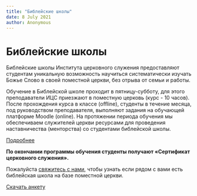 ```yaml
---
title: "Библейские школы"
date: 8 July 2021
author: Anonymous
---
```


# Библейские школы

<YouTubeVideoMDX ID="QOTdSAukaFA" alt="Библейские школы ИЦС" />

Библейские школы Института церковного служения предоставляют студентам уникальную возможность научиться систематически изучать Божье Слово в своей поместной церкви, без отрыва от семьи и работы.

Обучение в Библейской школе проходит в пятницу-субботу, для этого преподаватели ИЦС приезжают в поместную церковь (курс - 10 часов). После прохождения курса в классе (offline), студенты в течение месяца, под руководством преподавателя, выполняют задания на обучающей платформе Moodle (online). На протяжении периода обучения мы обеспечиваем служителей церкви ресурсами для проведения наставничества (менторства) со студентами библейской школы.

<a class="button is-info" target="_blank" href="/static/bible-schools.pdf">Подробнее</a>

**По окончании программы обучения студенты получают «Сертификат церковного служения».**

Пожалуйста <a href="/ru/contact.html">свяжитесь с нами</a>, чтобы узнать если рядом с вами есть библейская школа на базе поместной церкви.

<a class="button is-info" target="_blank" href="/static/application.pdf">Скачать анкету</a>
